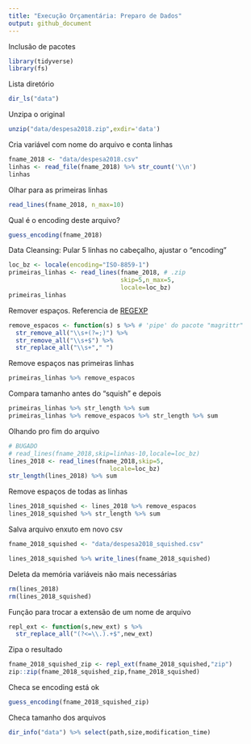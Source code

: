 ```yaml
---
title: "Execução Orçamentária: Preparo de Dados"
output: github_document
---
```


Inclusão de pacotes

```r
library(tidyverse)
library(fs)
```

Lista diretório

```r
dir_ls("data")
```

Unzipa o original

```r
unzip("data/despesa2018.zip",exdir='data')
```

Cria variável com nome do arquivo e conta linhas

```r
fname_2018 <- "data/despesa2018.csv"
linhas <- read_file(fname_2018) %>% str_count('\\n')
linhas
```

Olhar para as primeiras linhas

```r
read_lines(fname_2018, n_max=10)
```

Qual é o encoding deste arquivo?

```r
guess_encoding(fname_2018)
```

Data Cleansing: Pular 5 linhas no cabeçalho, ajustar o "encoding"

```r
loc_bz <- locale(encoding="ISO-8859-1")
primeiras_linhas <- read_lines(fname_2018, # .zip
                               skip=5,n_max=5,
                               locale=loc_bz)
primeiras_linhas
```

Remover espaços. Referencia de [REGEXP](https://stringr.tidyverse.org/articles/regular-expressions.html)

```r
remove_espacos <- function(s) s %>% # 'pipe' do pacote "magrittr"
  str_remove_all("\\s+(?=;)") %>%
  str_remove_all("\\s+$") %>%
  str_replace_all("\\s+"," ")
```

Remove espaços nas primeiras linhas

```r
primeiras_linhas %>% remove_espacos
```

Compara tamanho antes do "squish" e depois

```r
primeiras_linhas %>% str_length %>% sum
primeiras_linhas %>% remove_espacos %>% str_length %>% sum
```

Olhando pro fim do arquivo

```r
# BUGADO
# read_lines(fname_2018,skip=linhas-10,locale=loc_bz)
lines_2018 <- read_lines(fname_2018,skip=5,
                            locale=loc_bz)
str_length(lines_2018) %>% sum
```

Remove espaços de todas as linhas

```r
lines_2018_squished <- lines_2018 %>% remove_espacos
lines_2018_squished %>% str_length %>% sum
```

Salva arquivo enxuto em novo csv

```r
fname_2018_squished <- "data/despesa2018_squished.csv"
```

```r
lines_2018_squished %>% write_lines(fname_2018_squished)
```

Deleta da memória variáveis não mais necessárias

```r
rm(lines_2018)
rm(lines_2018_squished)
```

Função para trocar a extensão de um nome de arquivo

```r
repl_ext <- function(s,new_ext) s %>%
  str_replace_all("(?<=\\.).+$",new_ext)
```


Zipa o resultado

```r
fname_2018_squished_zip <- repl_ext(fname_2018_squished,"zip")
zip::zip(fname_2018_squished_zip,fname_2018_squished)
```

Checa se encoding está ok

```r
guess_encoding(fname_2018_squished_zip)
```

Checa tamanho dos arquivos

```r
dir_info("data") %>% select(path,size,modification_time)
```
